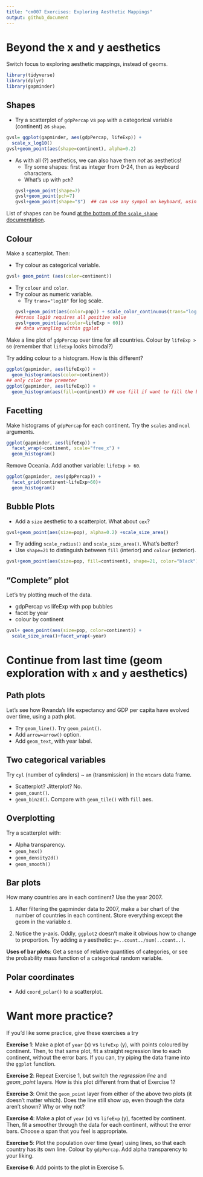 ```yaml
---
title: "cm007 Exercises: Exploring Aesthetic Mappings"
output: github_document
---
```


# Beyond the x and y aesthetics

Switch focus to exploring aesthetic mappings, instead of geoms. 
```r
library(tidyverse)
library(dplyr)
library(gapminder)
```

## Shapes

- Try a scatterplot of `gdpPercap` vs `pop` with a categorical variable (continent) as `shape`.
```r
gvsl= ggplot(gapminder, aes(gdpPercap, lifeExp)) +
  scale_x_log10()
gvsl+geom_point(aes(shape=continent), alpha=0.2)
```

- As with all (?) aesthetics, we can also have them _not_ as aesthetics!
    - Try some shapes: first as integer from 0-24, then as keyboard characters.
    - What's up with `pch`?
```r
gvsl+geom_point(shape=7)
gvsl+geom_point(pch=7)
gvsl+geom_point(shape="$")  ## can use any sympol on keyboard, using ""
```

List of shapes can be found [at the bottom of the `scale_shape` documentation](https://ggplot2.tidyverse.org/reference/scale_shape.html).

## Colour

Make a scatterplot. Then:

- Try colour as categorical variable.
```r
gvsl+ geom_point (aes(color=continent))
```


- Try `colour` and `color`. 
- Try colour as numeric variable.
    - Try `trans="log10"` for log scale.
```r
gvsl+geom_point(aes(color=pop)) + scale_color_continuous(trans="log10")
##trans log10 requires all positive value
gvsl+geom_point(aes(color=lifeExp > 60))
## data wrangling within ggplot
```


Make a line plot of `gdpPercap` over time for all countries. Colour by `lifeExp > 60` (remember that `lifeExp` looks bimodal?)


Try adding colour to a histogram. How is this different?
```r
ggplot(gapminder, aes(lifeExp)) + 
  geom_histogram(aes(color=continent))
## only color the premeter
ggplot(gapminder, aes(lifeExp)) + 
  geom_histogram(aes(fill=continent)) ## use fill if want to fill the bar
```

## Facetting

Make histograms of `gdpPercap` for each continent. Try the `scales` and `ncol` arguments. 
```r
ggplot(gapminder, aes(lifeExp)) +
  facet_wrap(~continent, scale="free_x") +
  geom_histogram()
```

Remove Oceania. Add another variable: `lifeExp > 60`. 

```r
ggplot(gapminder, aes(gdpPercap)) +
  facet_grid(continent~lifeExp>60)+
  geom_histogram()
```


## Bubble Plots

- Add a `size` aesthetic to a scatterplot. What about `cex`?

```r
gvsl+geom_point(aes(size=pop), alpha=0.2) +scale_size_area()
```

- Try adding `scale_radius()` and `scale_size_area()`. What's better?
- Use `shape=21` to distinguish between `fill` (interior) and `colour` (exterior).

```r
gvsl+geom_point(aes(size=pop, fill=continent), shape=21, color="black")
```


## "Complete" plot

Let's try plotting much of the data.

- gdpPercap vs lifeExp with pop bubbles
- facet by year
- colour by continent

```r
gvsl+ geom_point(aes(size=pop, color=continent)) + 
  scale_size_area()+facet_wrap(~year)
```



# Continue from last time (geom exploration with `x` and `y` aesthetics)

## Path plots

Let's see how Rwanda's life expectancy and GDP per capita have evolved over time, using a path plot.

- Try `geom_line()`. Try `geom_point()`.
- Add `arrow=arrow()` option.
- Add `geom_text`, with year label. 


## Two categorical variables

Try `cyl` (number of cylinders) ~ `am` (transmission) in the `mtcars` data frame.

- Scatterplot? Jitterplot? No.
- `geom_count()`.
- `geom_bin2d()`. Compare with `geom_tile()` with `fill` aes.

## Overplotting

Try a scatterplot with:

- Alpha transparency.
- `geom_hex()`
- `geom_density2d()`
- `geom_smooth()`


## Bar plots

How many countries are in each continent? Use the year 2007.

1. After filtering the gapminder data to 2007, make a bar chart of the number of countries in each continent. Store everything except the geom in the variable `d`.



2. Notice the y-axis. Oddly, `ggplot2` doesn't make it obvious how to change to proportion. Try adding a `y` aesthetic: `y=..count../sum(..count..)`.



__Uses of bar plots__: Get a sense of relative quantities of categories, or see the probability mass function of a categorical random variable.



## Polar coordinates

- Add `coord_polar()` to a scatterplot.


# Want more practice?

If you'd like some practice, give these exercises a try

__Exercise 1__: Make a plot of `year` (x) vs `lifeExp` (y), with points coloured by continent. Then, to that same plot, fit a straight regression line to each continent, without the error bars. If you can, try piping the data frame into the `ggplot` function.

__Exercise 2__: Repeat Exercise 1, but switch the _regression line_ and _geom\_point_ layers. How is this plot different from that of Exercise 1?

__Exercise 3__: Omit the `geom_point` layer from either of the above two plots (it doesn't matter which). Does the line still show up, even though the data aren't shown? Why or why not?

__Exercise 4__: Make a plot of `year` (x) vs `lifeExp` (y), facetted by continent. Then, fit a smoother through the data for each continent, without the error bars. Choose a span that you feel is appropriate.

__Exercise 5__: Plot the population over time (year) using lines, so that each country has its own line. Colour by `gdpPercap`. Add alpha transparency to your liking. 

__Exercise 6__: Add points to the plot in Exercise 5.